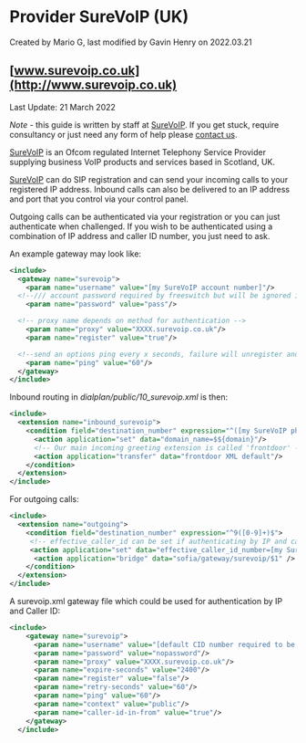 
# Provider SureVoIP (UK) 

 Created by  Mario G, last modified by  Gavin Henry on 2022.03.21

## [www.surevoip.co.uk](http://www.surevoip.co.uk)

  
Last Update: 21 March 2022

  
_Note_ \- this guide is written by staff at [SureVoIP](http://www.surevoip.co.uk/). If you get stuck, require consultancy or just need any form of help please [contact us](http://www.surevoip.co.uk/contact-surevoip).

[SureVoIP](http://www.surevoip.co.uk/) is an Ofcom regulated Internet Telephony Service Provider supplying business VoIP products and services based in Scotland, UK.

[SureVoIP](http://www.surevoip.co.uk/) can do SIP registration and can send your incoming calls to your registered IP address. Inbound calls can also be delivered to an IP address and port that you control via your control panel.

Outgoing calls can be authenticated via your registration or you can just authenticate when challenged. If you wish to be authenticated using a combination of IP address and caller ID number, you just need to ask.

An example gateway may look like:

  
```xml
<include>
  <gateway name="surevoip">
    <param name="username" value="[my SureVoIP account number]"/>
  <!--/// account password required by freeswitch but will be ignored if authenticating by IP ///-->
    <param name="password" value="pass"/> 

  <!-- proxy name depends on method for authentication -->
    <param name="proxy" value="XXXX.surevoip.co.uk"/>
    <param name="register" value="true"/>

  <!--send an options ping every x seconds, failure will unregister and/or mark it down-->
    <param name="ping" value="60"/>
  </gateway>
</include>
```

  
Inbound routing in _dialplan/public/10\_surevoip.xml_ is then:

```xml
<include>
  <extension name="inbound_surevoip">
    <condition field="destination_number" expression="^([my SureVoIP phone number])$">
      <action application="set" data="domain_name=$${domain}"/>
      <!-- Our main incoming greeting extension is called 'frontdoor' -->
      <action application="transfer" data="frontdoor XML default"/>
    </condition>
  </extension>
</include>
```

  
For outgoing calls:

```xml
<include>
  <extension name="outgoing">      
    <condition field="destination_number" expression="^9([0-9]+)$">
     <!-- effective_caller_id can be set if authenticating by IP and caller ID --> 
     <action application="set" data="effective_caller_id_number=[my SureVoIP phone number]" />
      <action application="bridge" data="sofia/gateway/surevoip/$1" />
    </condition>
  </extension>
</include>
```

  
A surevoip.xml gateway file which could be used for authentication by IP and Caller ID:

  
```xml
<include>
    <gateway name="surevoip">
      <param name="username" value="[default CID number required to be presented]"/>
      <param name="password" value="nopassword"/>
      <param name="proxy" value="XXXX.surevoip.co.uk"/>
      <param name="expire-seconds" value="2400"/>
      <param name="register" value="false"/>
      <param name="retry-seconds" value="60"/>
      <param name="ping" value="60"/>
      <param name="context" value="public"/>
      <param name="caller-id-in-from" value="true"/>
    </gateway>
  </include> 
```


